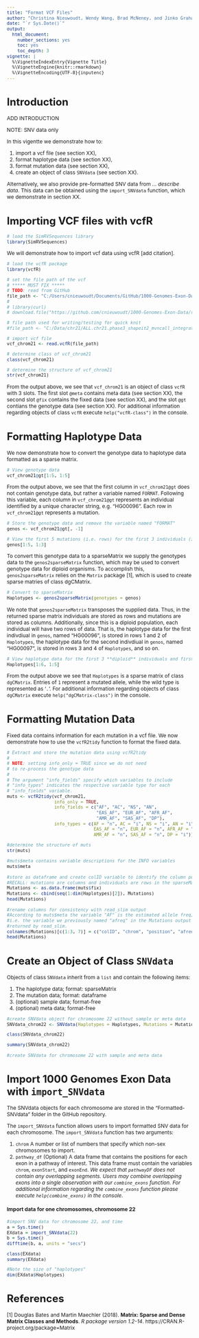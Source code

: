 ```yaml
---
title: "Format VCF Files"
author: "Christina Nieuwoudt, Wendy Wang, Brad McNeney, and Jinko Graham"
date: "`r Sys.Date()`"
output:
  html_document:
    number_sections: yes
    toc: yes
    toc_depth: 3
vignette: |
  %\VignetteIndexEntry{Vignette Title} 
  %\VignetteEngine{knitr::rmarkdown} 
  %\VignetteEncoding{UTF-8}{inputenc}
---
```


<style type="text/css">

body{ /* Normal  */
   font-size: 12px;
}
</style>

# Introduction

ADD INTRODUCTION

NOTE: SNV data only



In this vigentte we demonstrate how to:

1. import a vcf file (see section XX),
2. format haplotype data (see section XX),
3. format mutation data (see section XX), 
4. create an object of class `SNVdata` (see section XX).

Alternatively, we also provide pre-formatted SNV data from *... describe data*.  This data can be obtained using the `import_SNVdata` function, which we demonstrate in section XX.

# Importing VCF files with vcfR
```r
# load the SimRVSequences library
library(SimRVSequences)
```


We will demonstrate how to import vcf data using vcfR [add citation].

```r
# load the vcfR package
library(vcfR)

# set the file path of the vcf 
# ***** MUST FIX *****
# TODO: read from GitHub
file_path <- "C:/Users/cnieuwoudt/Documents/GitHub/1000-Genomes-Exon-Data/Exon Data/exons_chr21.vcf.gz"
#
# library(curl)
# download.file("https://github.com/cnieuwoudt/1000-Genomes-Exon-Data/raw/master/Exon Data/exons_chr21.vcf.gz", destfile = "/tmp/test.csv", method = "curl")

# file path used for writing/testing for quick knit
#file_path <- "C:/Data/chr21/ALL.chr21.phase3_shapeit2_mvncall_integrated_v5a.20130502.genotypes.vcf/chr21.first.vcf"

# import vcf file 
vcf_chrom21 <- read.vcfR(file_path)

# determine class of vcf_chrom21
class(vcf_chrom21)

# determine the structure of vcf_chrom21
str(vcf_chrom21)
```

From the output above, we see that `vcf_chrom21` is an object of class `vcfR` with 3 slots.  The first slot `@meta` contains meta data (see section XX), the second slot `@fix` contains the fixed data (see section XX), and the slot `@gt` contians the genotype data (see section XX).  For additional information regarding objects of class `vcfR` execute `help("vcfR-class")` in the console.

# Formatting Haplotype Data

We now demonstrate how to convert the genotype data to haplotype data formatted as a sparse matrix.

```r
# View genotype data
vcf_chrom21@gt[1:5, 1:5]
```

From the output above, we see that the first column in `vcf_chrom21@gt` does not contain genotype data, but rather a variable named `FORMAT`.  Following this variable, each column in `vcf_chrom21@gt` represents an individual identified by a unique character string, e.g. "HG00096".  Each row in `vcf_chrom21@gt` represents a mutation.

```r
# Store the genotype data and remove the variable named "FORMAT"
genos <- vcf_chrom21@gt[, -1]

# View the first 5 mutations (i.e. rows) for the first 3 individuals (i.e. columns)
genos[1:5, 1:3]
```

To convert this genotype data to a sparseMatrix we supply the genotypes data to the `genos2sparseMatrix` function, which may be used to convert genotype data for diploid organisms.  To accomplish this, `genos2sparseMatrix` relies on the `Matrix` package [1], which is used to create sparse matries of class dgCMatrix.  

```r
# Convert to sparseMatrix
Haplotypes <- genos2sparseMatrix(genotypes = genos)
```

We note that `genos2sparseMatrix` transposes the supplied data.  Thus, in the returned sparse matrix individuals are stored as rows and mutations are stored as columns. Additionally, since this is a diploid population, each individual will have two rows of data.  That is, the haplotype data for the first indivdiual in `genos`, named "HG00096", is stored in rows 1 and 2 of `Haplotypes`, the haplotype data for the second indivdiual in `genos`, named "HG00097", is stored in rows 3 and 4 of `Haplotypes`, and so on.

```r
# View haplotype data for the first 3 **diploid** individuals and first 5 mutations
Haplotypes[1:6, 1:5]
```

From the output above we see that `Haplotypes` is a sparse matrix of class `dgCMatrix`.  Entries of `1` represent a mutated allele, while the wild type is represented as '`.`'.   For additional information regarding objects of class `dgCMatrix` execute `help("dgCMatrix-class")` in the console.

# Formatting Mutation Data

Fixed data contains information for each mutation in a vcf file.  We now demonstrate how to use the `vcfR2tidy` function to format the fixed data.

```r
# Extract and store the mutation data using vcfR2tidy
#
# NOTE: setting info_only = TRUE since we do not need 
# to re-process the genotype data
#
# The argument "info_fields" specify which variables to include 
# "info_types" indicates the respective variable type for each
# "info_fields" variable.
muts <- vcfR2tidy(vcf_chrom21, 
                  info_only = TRUE,
                  info_fields = c("AF", "AC", "NS", "AN",
                                  "EAS_AF", "EUR_AF", "AFR_AF", 
                                  "AMR_AF", "SAS_AF", "DP"),
                  info_types = c(AF = "n", AC = "i", NS = "i", AN = "i",
                                 EAS_AF = "n", EUR_AF = "n", AFR_AF = "n", 
                                 AMR_AF = "n", SAS_AF = "n", DP = "i"))

#determine the structure of muts
str(muts)
```

```r
#muts$meta contains variable descriptions for the INFO variables
muts$meta
```

```r
#store as dataframe and create colID variable to identify the column positon of the mutation
#RECALL: mutations are columns and individuals are rows in the sparseMatrix "Haplotypes"
Mutations <- as.data.frame(muts$fix)
Mutations <- cbind(seq(1:dim(Haplotypes)[2]), Mutations)
head(Mutations)
``` 

```r
#rename columns for consistency with read_slim output
#According to muts$meta the variable "AF" is the estimated allele freq,
#i.e. the variable we previously named "afreq" in the Mutations output
#returned by read_slim.
colnames(Mutations)[c(1:3, 7)] = c("colID", "chrom", "position", "afreq")
head(Mutations)
```

# Create an Object of Class `SNVdata`

Objects of class `SNVdata` inherit from a `list` and contain the following items:

1. The haplotype data; format: sparseMatrix
2. The mutation data; format: dataframe
3. (optional) sample data; format-free
4. (optional) meta data; format-free

```r
#create SNVdata object for chromosome 22 without sample or meta data
SNVdata_chrom22 <- SNVdata(Haplotypes = Haplotypes, Mutations = Mutations)

class(SNVdata_chrom22)

summary(SNVdata_chrom22)
```


```r
#create SNVdata for chromosome 22 with sample and meta data
```


# Import 1000 Genomes Exon Data with `import_SNVdata`

The SNVdata objects for each chromosome are stored in the "Formatted-SNVdata" folder in the GitHub repository.

The `import_SNVdata` function allows users to import formatted SNV data for each chromosome.  The `import_SNVdata` function has two arguments:

  1. `chrom` A number or list of numbers that specify which non-sex chromosomes to import.
  2. `pathway_df` (Optional) A data frame that contains the positions for each exon in a pathway of interest.  This data frame must contain the variables `chrom`, `exonStart`, and `exonEnd`.  *We expect that `pathwayDF` does not contain any overlapping segments.  Users may combine overlapping exons into a single observation with our `combine_exons` function.  For additional information regarding the `combine_exons` function please  execute `help(combine_exons)` in the console.*

#### Import data for one chromosomes, chromosome 22
```r
#import SNV data for chromosome 22, and time
a = Sys.time()
EXdata = import_SNVdata(22)
b = Sys.time()
difftime(b, a, units = "secs")

class(EXdata)
summary(EXdata)

#Note the size of "haplotypes"
dim(EXdata$Haplotypes)
```

# References
[1] Douglas Bates and Martin Maechler (2018). 
  **Matrix: Sparse and Dense Matrix Classes and Methods**. 
  *R package version 1.2-14*. https://CRAN.R-project.org/package=Matrix
